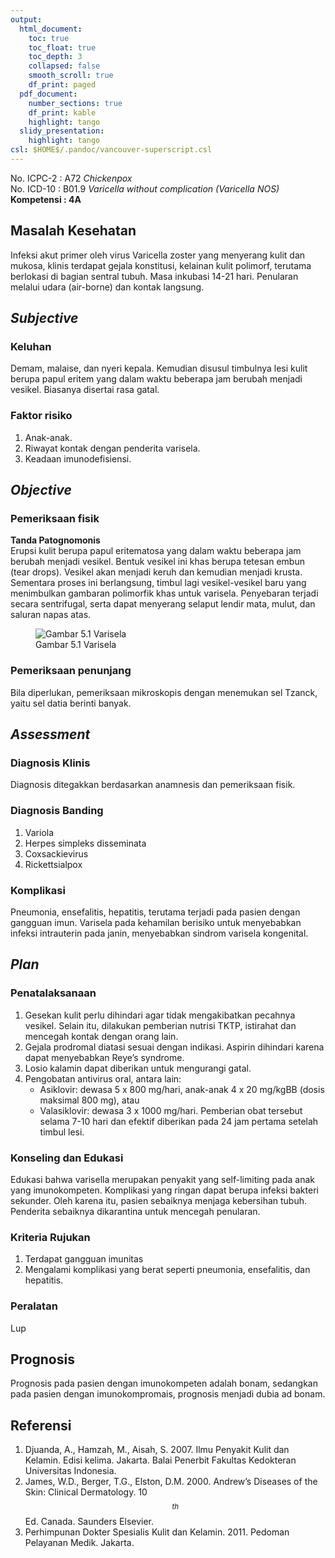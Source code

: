 ```yaml
---
output:
  html_document:
    toc: true
    toc_float: true
    toc_depth: 3
    collapsed: false
    smooth_scroll: true
    df_print: paged
  pdf_document:
    number_sections: true
    df_print: kable
    highlight: tango
  slidy_presentation:
    highlight: tango
csl: $HOME$/.pandoc/vancouver-superscript.csl
---
```


No. ICPC-2	: A72 *Chickenpox*  
No. ICD-10	: B01.9 *Varicella without complication (Varicella NOS)*  
**Kompetensi	: 4A**

## Masalah Kesehatan

Infeksi akut primer oleh virus Varicella zoster yang menyerang kulit dan
mukosa, klinis terdapat gejala konstitusi, kelainan kulit polimorf, terutama
berlokasi di bagian sentral tubuh. Masa inkubasi 14-21 hari. Penularan melalui
udara (air-borne) dan kontak langsung.

## *Subjective*

### Keluhan

Demam, malaise, dan nyeri kepala. Kemudian disusul timbulnya lesi kulit
berupa papul eritem yang dalam waktu beberapa jam berubah menjadi vesikel.
Biasanya disertai rasa gatal.

### Faktor risiko

1. Anak-anak.
2. Riwayat kontak dengan penderita varisela.
3. Keadaan imunodefisiensi.

## *Objective*

### Pemeriksaan fisik

**Tanda Patognomonis**  
Erupsi kulit berupa papul eritematosa yang dalam waktu beberapa jam berubah
menjadi vesikel. Bentuk vesikel ini khas berupa tetesan embun (tear drops).
Vesikel akan menjadi keruh dan kemudian menjadi krusta. Sementara proses ini
berlangsung, timbul lagi vesikel-vesikel baru yang menimbulkan gambaran
polimorfik khas untuk varisela. Penyebaran terjadi secara sentrifugal, serta
dapat menyerang selaput lendir mata, mulut, dan saluran napas atas.

![Gambar 5.1 Varisela](https://github.com/lamurian/lamurian.github.io/blob/master/_fig/a_varisela01.png?raw=true)

### Pemeriksaan penunjang

Bila diperlukan, pemeriksaan mikroskopis dengan menemukan sel Tzanck, yaitu sel
datia berinti banyak.

## *Assessment*

### Diagnosis Klinis

Diagnosis ditegakkan berdasarkan anamnesis dan pemeriksaan fisik.

### Diagnosis Banding

1. Variola
2. Herpes simpleks disseminata
3. Coxsackievirus
4. Rickettsialpox

### Komplikasi

Pneumonia, ensefalitis, hepatitis, terutama terjadi pada pasien dengan gangguan
imun. Varisela pada kehamilan berisiko untuk menyebabkan infeksi intrauterin
pada janin, menyebabkan sindrom varisela kongenital.

## *Plan*

### Penatalaksanaan

1. Gesekan kulit perlu dihindari agar tidak mengakibatkan pecahnya vesikel.
   Selain itu, dilakukan pemberian nutrisi TKTP, istirahat dan mencegah kontak
   dengan orang lain.
2. Gejala prodromal diatasi sesuai dengan indikasi. Aspirin dihindari karena
   dapat menyebabkan Reye’s syndrome.
3. Losio kalamin dapat diberikan untuk mengurangi gatal.
4. Pengobatan antivirus oral, antara lain:
   * Asiklovir: dewasa 5 x 800 mg/hari, anak-anak 4 x 20 mg/kgBB (dosis
     maksimal 800 mg), atau
   * Valasiklovir: dewasa 3 x 1000 mg/hari. Pemberian obat tersebut selama 7-10
     hari dan efektif diberikan pada 24 jam pertama setelah timbul lesi.

### Konseling dan Edukasi

Edukasi bahwa varisella merupakan penyakit yang self-limiting pada anak yang
imunokompeten. Komplikasi yang ringan dapat berupa infeksi bakteri sekunder.
Oleh karena itu, pasien sebaiknya menjaga kebersihan tubuh. Penderita sebaiknya
dikarantina untuk mencegah penularan.

### Kriteria Rujukan

1. Terdapat gangguan imunitas
2. Mengalami komplikasi yang berat seperti pneumonia, ensefalitis, dan
   hepatitis.

### Peralatan

Lup

## Prognosis

Prognosis pada pasien dengan imunokompeten adalah bonam, sedangkan
pada pasien dengan imunokompromais, prognosis menjadi dubia ad bonam.

## Referensi

1. Djuanda, A., Hamzah, M., Aisah, S. 2007. Ilmu Penyakit Kulit dan Kelamin.
   Edisi kelima. Jakarta. Balai Penerbit Fakultas Kedokteran Universitas
   Indonesia.
2. James, W.D., Berger, T.G., Elston, D.M. 2000. Andrew’s Diseases of the Skin:
   Clinical Dermatology. 10$$^{th}$$ Ed. Canada. Saunders Elsevier.
3. Perhimpunan Dokter Spesialis Kulit dan Kelamin. 2011. Pedoman Pelayanan
   Medik. Jakarta.
